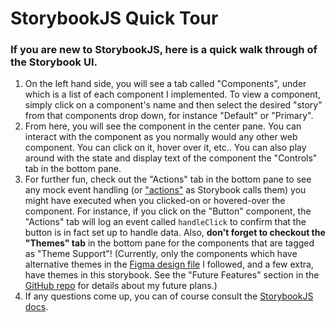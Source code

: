 
<Meta title="StorybookJS Quick Tour" />

# StorybookJS Quick Tour

### If you are new to StorybookJS, here is a quick walk through of the Storybook UI.

1. On the left hand side, you will see a tab called "Components", under which is a list of each component I implemented. To view a component, simply click on a component's name and then select the desired "story" from that components drop down, for instance "Default" or "Primary".
2. From here, you will see the component in the center pane. You can interact with the component as you normally would any other web component. You can click on it, hover over it, etc.. You can also play around with the state and display text of the component the "Controls" tab in the bottom pane.
3. For further fun, check out the "Actions" tab in the bottom pane to see any mock event handling (or ["actions"](https://storybook.js.org/docs/react/essentials/actions) as Storybook calls them) you might have executed when you clicked-on or hovered-over the component. For instance, if you click on the "Button" component, the "Actions" tab will log an event called `handleClick` to confirm that the button is in fact set up to handle data.
   Also, **don't forget to checkout the "Themes" tab** in the bottom pane for the components that are tagged as "Theme Support"! (Currently, only the components which have alternative themes in the [Figma design file](https://www.figma.com/community/file/817436609226882468) I followed, and a few extra, have themes in this storybook. See the "Future Features" section in the [GitHub repo](https://github.com/Hamm-J/Storybook-React-UI-Kit) for details about my future plans.)
4. If any questions come up, you can of course consult the [StorybookJS docs](https://storybook.js.org/docs/react/get-started/introduction).
